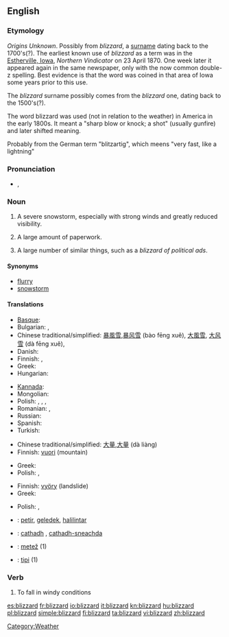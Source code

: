 ==English==

===Etymology===
''Origins Unknown''. Possibly from ''blizzard'', a [[surname]] dating back to the 1700's(?). The earliest known use of ''blizzard'' as a term was in the [[W:Estherville, Iowa|Estherville, Iowa]], ''Northern Vindicator'' on 23 April 1870.  One week later it appeared again in the same newspaper, only with the now common double-z spelling.  Best evidence is that the word was coined in that area of Iowa some years prior to this use.

The ''blizzard'' surname possibly comes from the ''blizzard'' one, dating back to the 1500's(?).

The word blizzard was used (not in relation to the weather) in America in the early 1800s. It meant a "sharp blow or knock; a shot" (usually gunfire) and later shifted meaning.

Probably from the German term "blitzartig", which meens "very fast, like a lightning"

===Pronunciation===
* {{IPA|/ˈblɪz.əd/}}, {{SAMPA|/"blIz.@d/}}

===Noun===
{{en-noun}}

# A severe snowstorm, especially with strong winds and greatly reduced visibility.
# {{figuratively}} A large amount of paperwork.
# A large number of similar things, such as a ''blizzard of political ads''.

====Synonyms====
* [[flurry]]
* [[snowstorm]]

====Translations====
{{trans-top|severe snowstorm}}
* [[Basque]]: {{t-|eu|bisuts|xs=Basque}}
* Bulgarian: {{t-|bg|виелица|f}},  {{t-|bg|фъртуна|f}}
* Chinese traditional/simplified: [[暴風雪]],[[暴风雪]] (bào fēng xuě), [[大風雪]], [[大风雪]] (dà fēng xuě),
* Danish: {{t|da|snestorm|c}}
* Finnish: {{t+|fi|myräkkä}}, {{t-|fi|lumimyrsky}}
* Greek: {{t+|el|χιονοθύελλα|f|tr=khionoθíela}}
* Hungarian: {{t+|hu|hóvihar}}
{{trans-mid}}
* [[Kannada]]: {{t-|kn|ಹಿಮಪಾತ|sc=Knda|xs=Kannada}}
* Mongolian: {{t|mn|цасан шуурга|tr=casan šuurga|sc=Cyrl|xs=Mongolian}}
* Polish: {{t|pl|zamieć|f}}, {{t|pl|zadymka|f}}, {{t|pl|śnieżyca|f}}, {{t+|pl|blizzard|m}}
* Romanian: {{t|ro|viscol|m}},  {{t+|ro|vifor|m}}
* Russian: {{t+|ru|буран|m|tr=buran}}
* Spanish: {{t+|es|ventisca}}
* Turkish: {{t+|tr|tipi}}
{{trans-bottom}}

{{trans-top|figuratively:large amount of paperwork}}
* Chinese traditional/simplified: [[大量]],[[大量]] (dà liàng)
* Finnish: [[vuori]] (mountain)
{{trans-mid}}
* Greek: {{t|el|χαρτομάνι|n|tr=khartománi}}
* Polish: {{t|pl|nawał|m}}, {{t|pl|nawała|f}}
{{trans-bottom}}

{{trans-top|large number of similar things}}
* Finnish: [[vyöry]] (landslide)
* Greek: {{t|el|θύελλα|f|tr=θíela}}
{{trans-mid}}
* Polish: {{t|pl|nawał|m}}, {{t|pl|nawała|f}}
{{trans-bottom}}

{{checktrans-top}}
* {{ttbc|Indonesian}}: [[petir]], [[geledek]], [[halilintar]]
{{checktrans-mid}}
* {{ttbc|Scottish Gaelic}}: [[cathadh]] {{m}}, [[cathadh-sneachda]] {{m}}
* {{ttbc|Slovene}}: [[metež]] {{m}} (1)
* {{ttbc|Turkish}}: [[tipi]] {{m}} (1)
{{checktrans-bottom}}

===Verb===
{{en-verb}} {{impersonal}}

#{{context|of snow}} To fall in windy conditions

[[Category:Weather]]

[[es:blizzard]]
[[fr:blizzard]]
[[io:blizzard]]
[[it:blizzard]]
[[kn:blizzard]]
[[hu:blizzard]]
[[pl:blizzard]]
[[simple:blizzard]]
[[fi:blizzard]]
[[ta:blizzard]]
[[vi:blizzard]]
[[zh:blizzard]]